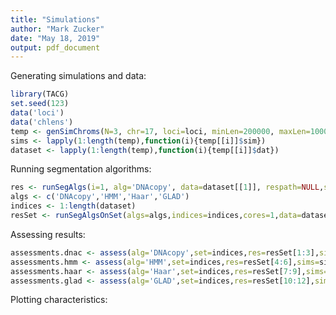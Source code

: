---
title: "Simulations"
author: "Mark Zucker"
date: "May 18, 2019"
output: pdf_document
---

Generating simulations and data:
```{r setup, include=FALSE}
library(TACG)
set.seed(123)
data('loci')
data('chlens')
temp <- genSimChroms(N=3, chr=17, loci=loci, minLen=200000, maxLen=10000000, datapath=NULL, chlens=chlens, save=FALSE)
sims <- lapply(1:length(temp),function(i){temp[[i]]$sim})
dataset <- lapply(1:length(temp),function(i){temp[[i]]$dat})
```

Running segmentation algorithms:
```{r setup, include=FALSE}
res <- runSegAlgs(i=1, alg='DNAcopy', data=dataset[[1]], respath=NULL,saveRes=FALSE,alpha=NULL,thresh=NULL)
algs <- c('DNAcopy','HMM','Haar','GLAD')
indices <- 1:length(dataset)
resSet <- runSegAlgsOnSet(algs=algs,indices=indices,cores=1,data=dataset,respath=NULL,save=FALSE)
```

Assessing results:
```{r setup, include=FALSE}
assessments.dnac <- assess(alg='DNAcopy',set=indices,res=resSet[1:3],sims=sims)
assessments.hmm <- assess(alg='HMM',set=indices,res=resSet[4:6],sims=sims)
assessments.haar <- assess(alg='Haar',set=indices,res=resSet[7:9],sims=sims)
assessments.glad <- assess(alg='GLAD',set=indices,res=resSet[10:12],sims=sims)
```

Plotting characteristics:
```{r setup, include=FALSE}

```

